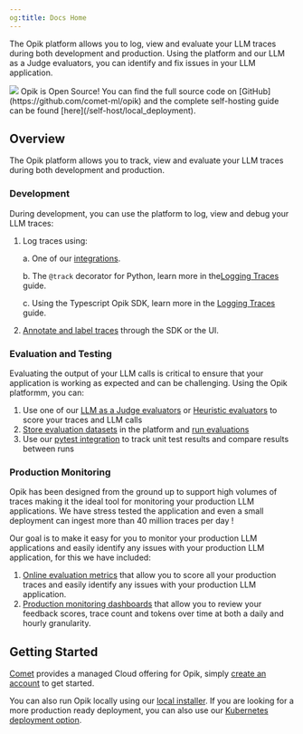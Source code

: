 ```yaml
---
og:title: Docs Home
---
```


The Opik platform allows you to log, view and evaluate your LLM traces during
both development and production. Using the platform and our LLM as a Judge
evaluators, you can identify and fix issues in your LLM application.

<Frame>
  <img src="/img/home/traces_page_with_sidebar.png" />
</Frame>

<Tip>
  Opik is Open Source! You can find the full source code on [GitHub](https://github.com/comet-ml/opik) and the complete
  self-hosting guide can be found [here](/self-host/local_deployment).
</Tip>

## Overview

The Opik platform allows you to track, view and evaluate your LLM traces during
both development and production.

### Development

During development, you can use the platform to log, view and debug your LLM traces:

1. Log traces using:

   a. One of our [integrations](/tracing/integrations/overview).

   b. The `@track` decorator for Python, learn more in the[Logging Traces](/tracing/log_traces) guide.

   c. Using the Typescript Opik SDK, learn more in the [Logging Traces](/tracing/log_traces#logging-with-the-js--ts-sdk) guide.

2. [Annotate and label traces](/tracing/annotate_traces) through the SDK or the UI.

### Evaluation and Testing

Evaluating the output of your LLM calls is critical to ensure that your application is working as expected and can be challenging. Using the Opik platformm, you can:

1. Use one of our [LLM as a Judge evaluators](/evaluation/metrics/overview) or [Heuristic evaluators](/evaluation/metrics/heuristic_metrics) to score your traces and LLM calls
2. [Store evaluation datasets](/evaluation/manage_datasets) in the platform and [run evaluations](/evaluation/evaluate_your_llm)
3. Use our [pytest integration](/testing/pytest_integration) to track unit test results and compare results between runs

### Production Monitoring

Opik has been designed from the ground up to support high volumes of traces making it the ideal tool for monitoring your production LLM applications. We have stress tested the application and even a small deployment can ingest more than 40 million traces per day !

Our goal is to make it easy for you to monitor your production LLM applications and easily identify any issues with your production LLM application, for this we have included:

1. [Online evaluation metrics](/production/rules) that allow you to score all your production traces and easily identify any issues with your production LLM application.
2. [Production monitoring dashboards](/production/production_monitoring) that allow you to review your feedback scores, trace count and tokens over time at both a daily and hourly granularity.

## Getting Started

[Comet](https://www.comet.com/site) provides a managed Cloud offering for Opik, simply [create an account](https://www.comet.com/signup?from=llm) to get started.

You can also run Opik locally using our [local installer](/self-host/local_deployment). If you are looking for a more production ready deployment, you can also use our [Kubernetes deployment option](/self-host/kubernetes).
